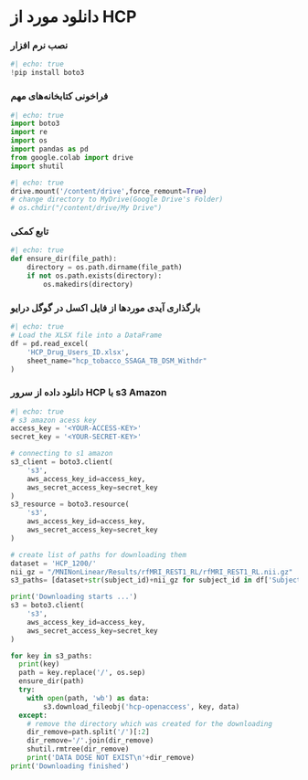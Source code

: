 # دانلود مورد از HCP

### نصب نرم افزار

```python
#| echo: true
!pip install boto3
```

### فراخونی کتابخانه‌های مهم

```python
#| echo: true
import boto3
import re
import os
import pandas as pd
from google.colab import drive
import shutil
```

```python
#| echo: true
drive.mount('/content/drive',force_remount=True)
# change directory to MyDrive(Google Drive's Folder)
# os.chdir("/content/drive/My Drive")
```

### تابع کمکی

```python
#| echo: true
def ensure_dir(file_path):
    directory = os.path.dirname(file_path)
    if not os.path.exists(directory):
        os.makedirs(directory)
```

### بارگذاری آیدی مورد‌ها از فایل اکسل در گوگل درایو

```python
#| echo: true
# Load the XLSX file into a DataFrame
df = pd.read_excel(
    'HCP_Drug_Users_ID.xlsx',
    sheet_name="hcp_tobacco_SSAGA_TB_DSM_Withdr"
)
```

### دانلود داده از سرور HCP با [s3 Amazon]{dir=ltr}

```python
#| echo: true
# s3 amazon acess key
access_key = '<YOUR-ACCESS-KEY>'
secret_key = '<YOUR-SECRET-KEY>'

# connecting to s1 amazon
s3_client = boto3.client(
    's3',
    aws_access_key_id=access_key, 
    aws_secret_access_key=secret_key
)
s3_resource = boto3.resource(
    's3',
    aws_access_key_id=access_key,
    aws_secret_access_key=secret_key
)

# create list of paths for downloading them
dataset = 'HCP_1200/'
nii_gz = "/MNINonLinear/Results/rfMRI_REST1_RL/rfMRI_REST1_RL.nii.gz"
s3_paths= [dataset+str(subject_id)+nii_gz for subject_id in df['Subject'].values]

print('Downloading starts ...')
s3 = boto3.client(
    's3',
    aws_access_key_id=access_key,
    aws_secret_access_key=secret_key
)

for key in s3_paths:
  print(key)
  path = key.replace('/', os.sep)
  ensure_dir(path)
  try:
    with open(path, 'wb') as data:
        s3.download_fileobj('hcp-openaccess', key, data)
  except:
    # remove the directory which was created for the downloading
    dir_remove=path.split('/')[:2]
    dir_remove='/'.join(dir_remove)
    shutil.rmtree(dir_remove)
    print('DATA DOSE NOT EXIST\n'+dir_remove)
print('Downloading finished')
```

